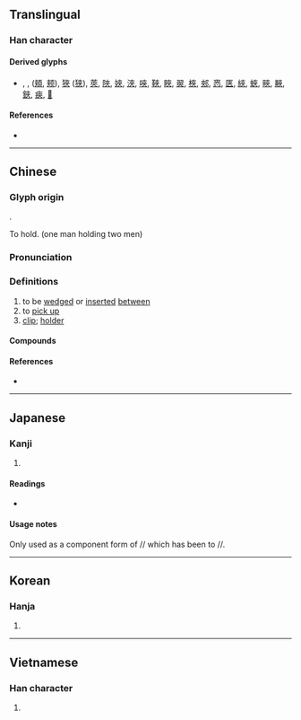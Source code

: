 {{also|夹|㚒}}
{{character info/new}}
==Translingual==
<!-- Note: Not simplified to 夹 in Japanese -->

===Han character===
{{Han char|rn=37|rad=大|as=04|sn=7|four=40038|canj=KOO|ids=⿻大从}}

====Derived glyphs====
* {{l|mul|俠}}, {{l|mul|挾}}, {{l|mul|頰}} ([[頬]], [[颊]]), [[狹]] ([[狭]]), [[莢]], [[陜]], [[㛍]], [[浹]], [[唊]], [[䩡]], [[䀹]], [[翜]], [[梜]], [[郟]], [[㤲]], [[匧]], [[綊]], [[蛺]], [[㽠]], [[䵌]], [[鋏]], [[㾜]], [[𠩘]]

====References====
* {{Han ref|kx=0250.100|dkj=05867|dj=0509.200|hdz=10529.180|uh=593E|ud=22846|bh=A7A8|bd=42920}}

----

==Chinese==
{{zh-forms|s=夹}}

===Glyph origin===
{{Han etym}}
{{Han compound|大|人|人|ls=ic}}.

To hold. (one man holding two men)

===Pronunciation===
{{zh-pron
|m=夾
|m-s=
|c=gaap3,gap3,gep6
|c-t=
|g=
|h=pfs=
|j=
|md=
|mn=kap/kiap/twv:giap/kah/qz:goe̍h/tw:ngeh/xm:nge̍h/zz:nge̍eh/zz:ngeeh/twv:ngoeh
|mn_note=kap - literary; kiap/giap/kah - vernacular; goe̍h/ngeh/nge̍h/nge̍eh/ngeeh/ngoeh - vernacular (俗)
|mn-t=
|w=
|x=
|mc=y
|oc=y
|cat=v,n
}}

===Definitions===
{{zh-hanzi}}

# to be [[wedge]]d or [[insert]]ed [[between]]
# to [[pick up]]
# [[clip]]; [[holder]]

====Compounds====
{{zh-der|夾攻|夾襖|夾克|內外夾攻|夾岸|夾板|夾被摩痛|夾道歡迎|夾具|夾腦風|三夾板|夾棍|夾層屋|夾纈|夾室|夾和|夾腦|夾屁股|夾生飯|夾布子|夾注|報夾|夾輔|夾注號|夾肝|夾袍|左右夾攻|二夾脖子|夾剪艙|夾路|夾單|夾背心子|夾心餅乾|夾彩塑|夾角|夾衣|夾著尾巴|夾縫|夾竹桃|夾磨|夾界|夾生|夾殺|夾槍帶棒|夾板船|夾杖|夾擊|夾帶|夾帳|夾層|夾子|夾壁|夾被|夾肢窩|夾七夾八|夾緊|夾雜|剪票夾|夾道|夾剪|夾餡兒|打夾帳|火夾|檔案夾|欺瞞夾帳|活頁夾|皮夾兒|皮夾|皮夾子|書夾|領帶夾|竹夾膝|髮夾|首尾夾攻}}

====References====
* {{thcwd|3039}}

----

==Japanese==

===Kanji===
{{ja-kanji|grade=|rs=大04}} <!-- Note: This character is not simplified to 夹 in Japanese -->

# {{defn|lang=ja|sort=大04}}

====Readings====
* {{ja-readings|on=[[こう]] (kō), [[きょう]] (kyō)|kun=[[はさむ]] (hasamu)}}

====Usage notes====
Only used as a component form of {{l|ja|挾}}/{{l|ja|狹}}/{{l|ja|峽}} which has been {{w|Shinjitai|simplified}} to {{l|ja|挟}}/{{l|ja|狭}}/{{l|ja|峡}}.

----

==Korean==

===Hanja===
{{ko-hanja|hangeul=협|rv=hyeop|mr=hyŏp}}

# {{defn|lang=ko|sort=大04}}

----

==Vietnamese==

===Han character===
{{vi-hantu|[[giáp]], [[xáp]], [[ghép]], [[kép]]|rs=大04}}

# {{defn|lang=vi|sort=大04}}